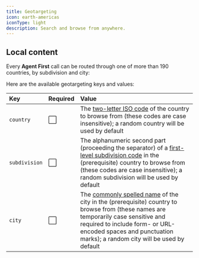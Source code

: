 ```yaml
---
title: Geotargeting
icon: earth-americas
iconType: light
description: Search and browse from anywhere.
---
```



## Local content

Every **Agent First** call can be routed through one of more than 190 countries, by subdivision and
city:

<Country />

<Accordion icon="terminal" title="View subdivision-targeting example">
  <Subdivision />
</Accordion>

<Accordion icon="terminal" title="View city-targeting example">
  <City />
</Accordion>

Here are the available geotargeting keys and values:

| Key           | Required | Value                                                                                                                                                                                                                                                                         |
| :------------ | :------- | :---------------------------------------------------------------------------------------------------------------------------------------------------------------------------------------------------------------------------------------------------------------------------- |
| `country`     | ⬜       | The [two-letter ISO code](https://www.iso.org/obp/ui/#search) of the country to browse from (these codes are case insensitive); a random country will be used by default                                                                                                      |
| `subdivision` | ⬜       | The alphanumeric second part (proceeding the separator) of a [first-level subdivision code](https://www.iso.org/obp/ui/#search) in the (prerequisite) country to browse from (these codes are case insensitive); a random subdivision will be used by default                 |
| `city`        | ⬜       | The [commonly spelled name](https://www.geonames.org/) of the city in the (prerequisite) country to browse from (these names are temporarily case sensitive and required to include form- or URL-encoded spaces and punctuation marks); a random city will be used by default |

